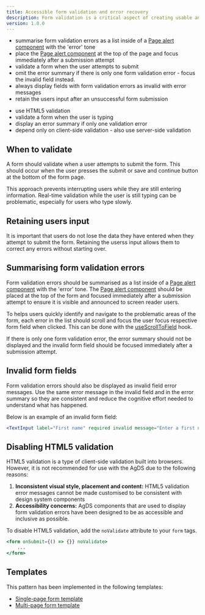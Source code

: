```yaml
---
title: Accessible form validation and error recovery
description: Form validation is a critical aspect of creating usable and accessible applications. By providing effective error feedback and guidance, you can help users submit accurate information while minimising frustrations.
version: 1.0.0
---
```


<DoHeading />

- summarise form validation errors as a list inside of a [Page alert component](/components/page-alert) with the 'error' tone
- place the [Page alert component](/components/page-alert) at the top of the page and focus immediately after a submission attempt
- validate a form when the user attempts to submit
- omit the error summary if there is only one form validation error - focus the invalid field instead.
- always display fields with form validation errors as invalid with error messages
- retain the users input after an unsuccessful form submission

<DontHeading />

- use HTML5 validation
- validate a form when the user is typing
- display an error summary if only one validation error
- depend only on client-side validation - also use server-side validation

## When to validate

A form should validate when a user attempts to submit the form. This should occur when the user presses the submit or save and continue button at the bottom of the form page.

This approach prevents interrupting users while they are still entering information. Real-time validation while the user is still typing can be problematic, especially for users who type slowly.

## Retaining users input

It is important that users do not lose the data they have entered when they attempt to submit the form. Retaining the userss input allows them to correct any errors without starting over.

## Summarising form validation errors

Form validation errors should be summarised as a list inside of a [Page alert component](/components/page-alert) with the 'error' tone. The [Page alert component](/components/page-alert) should be placed at the top of the form and focused immediately after a submission attempt to ensure it is visible and announced to screen reader users.

To helps users quickly identify and navigate to the problematic areas of the form, each error in the list should scroll and focus the user focus respective form field when clicked. This can be done with the [useScrollToField](/components/field#usescrolltofield) hook.

If there is only one form validation error, the error summary should not be displayed and the invalid form field should be focused immediately after a submission attempt.

## Invalid form fields

Form validation errors should also be displayed as invalid field error messages. Use the same error message in the invalid field and in the error summary so they are consistent and reduce the cognitive effort needed to understand what has happened.

Below is an example of an invalid form field:

```jsx live
<TextInput label="First name" required invalid message="Enter a first name" />
```

## Disabling HTML5 validation

HTML5 validation is a type of client-side validation built into browsers. However, it is not recommended for use with the AgDS due to the following reasons:

1. **Inconsistent visual style, placement and content:** HTML5 validation error messages cannot be made customised to be consistent with design system components
2. **Accessibility concerns:** AgDS components that are used to display form validation errors have been designed to be as accessible and inclusive as possible.

To disable HTML5 validation, add the `noValidate` attribute to your `form` tags.

```jsx
<form onSubmit={() => {}} noValidate>
	...
</form>
```

## Templates

This pattern has been implemented in the following templates:

- [Single-page form template](/templates/single-page-form)
- [Multi-page form template](/templates/multi-page-form)
